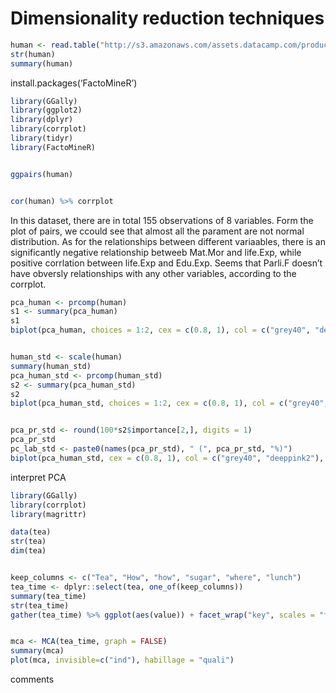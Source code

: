 # Dimensionality reduction techniques

```r
human <- read.table("http://s3.amazonaws.com/assets.datacamp.com/production/course_2218/datasets/human2.txt", sep  =",", header = T)
str(human)
summary(human) 
```



install.packages('FactoMineR')



```r
library(GGally)
library(ggplot2)
library(dplyr)
library(corrplot)
library(tidyr)
library(FactoMineR)
```


```r
```


```r
ggpairs(human)


cor(human) %>% corrplot
```

In this dataset, there are in total 155 observations of 8 variables. Form the plot of pairs, we ccould see that almost all the parament are not normal distribution. As for the relationships between different variaables, there is an significantly negative relationship betweeb Mat.Mor and life.Exp, while positive corrlation between life.Exp and Edu.Exp. Seems that Parli.F doesn't have obversly relationships with any other variables, according to the corrplot.

```r

pca_human <- prcomp(human)
s1 <- summary(pca_human)
s1
biplot(pca_human, choices = 1:2, cex = c(0.8, 1), col = c("grey40", "deeppink2"))


human_std <- scale(human)
summary(human_std)
pca_human_std <- prcomp(human_std)
s2 <- summary(pca_human_std)
s2
biplot(pca_human_std, choices = 1:2, cex = c(0.8, 1), col = c("grey40", "deeppink2"))


pca_pr_std <- round(100*s2$importance[2,], digits = 1) 
pca_pr_std
pc_lab_std <- paste0(names(pca_pr_std), " (", pca_pr_std, "%)")
biplot(pca_human_std, cex = c(0.8, 1), col = c("grey40", "deeppink2"), xlab = pc_lab_std[1], ylab = pc_lab_std[2])

```

interpret PCA

```r
library(GGally)
library(corrplot)
library(magrittr)

data(tea)
str(tea)
dim(tea)


keep_columns <- c("Tea", "How", "how", "sugar", "where", "lunch")
tea_time <- dplyr::select(tea, one_of(keep_columns))
summary(tea_time)
str(tea_time)
gather(tea_time) %>% ggplot(aes(value)) + facet_wrap("key", scales = "free") + geom_bar() + theme(axis.text.x = element_text(angle = 45, hjust = 1, size = 8))


mca <- MCA(tea_time, graph = FALSE)
summary(mca)
plot(mca, invisible=c("ind"), habillage = "quali")

```

comments

